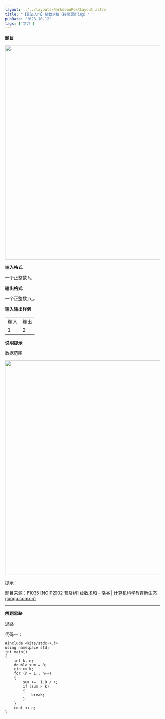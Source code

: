```yaml
---
layout: ../../layouts/MarkdownPostLayout.astro
title: "【算法入门】级数求和（持续更新ing）"
pubDate: "2023-10-12"
tags: ['学习']
---
```


**题目**

<Image src="/pimages/23103501.png" width="700px" />

**输入格式**

一个正整数 _k_。

**输出格式**

一个正整数_n_。

**输入输出样例**

<table><tbody><tr><td>输入</td><td>输出</td></tr><tr><td>1</td><td>2</td></tr></tbody></table>

**说明提示**

数据范围

<Image src="/pimages/23103502.png" width="700px" />

提示：

题目来源：[P1035 \[NOIP2002 普及组\] 级数求和 - 洛谷 | 计算机科学教育新生态 (luogu.com.cn)](https://www.luogu.com.cn/problem/P1035)

* * *

**解题思路**

思路

代码一：

```
#include <bits/stdc++.h>
using namespace std;
int main()
{
    int k, n;
    double sum = 0;
    cin >> k;
    for (n = 1;; n++)
    {
        sum +=  1.0 / n;
        if (sum > k)
        {
            break;
        }
    }
    cout << n;
}
```
